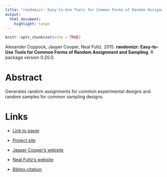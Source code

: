 ```yaml
---
title: "randomizr: Easy-to-Use Tools for Common Forms of Random Assignment and Sampling"
output:
  html_document:
    highlight: tango
---
```


```r
knitr::opts_chunk$set(echo = TRUE)
```

Alexander Coppock, Jasper Cooper, Neal Fultz. 2015. <b>randomizr: Easy-to-Use Tools for Common Forms of Random Assignment and Sampling</b>. R package version 0.20.0.

# Abstract
Generates random assignments for common experimental designs and random samples for common sampling designs.

# Links
 - <a href='coppock_cooper_fultz_2015.pdf' target='_blank'>Link to paper</a>
 - <a href='https://declaredesign.org/r/randomizr/'target='_blank'>Project site</a>

 - <a href= 'https://www.linkedin.com/in/jasper-jack-cooper' target='_blank'>Jasper Cooper's website</a>
 - <a href= 'https://nfultz.github.io' target='_blank'>Neal Fultz's website</a>
 - <a href='coppock_cooper_fultz_2015.txt'target='_blank'>Bibtex citation</a>

